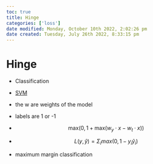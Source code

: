 ```yaml
---
toc: true
title: Hinge
categories: ['loss']
date modified: Monday, October 10th 2022, 2:02:26 pm
date created: Tuesday, July 26th 2022, 8:33:15 pm
---
```


# Hinge
- Classification
- [SVM](SVM.qmd) 
- the w are weights of the model
- labels are 1 or -1

- $$\mathrm{max}\left( 0, 1 + \mathrm{max}\left( w_{y} \cdot x - w_{t} \cdot x \right) \right)$$
- $$L(y, \hat y) = \Sigma_{i}max(0, 1- y_{i}\hat y_{i})$$

- maximum margin classification 



